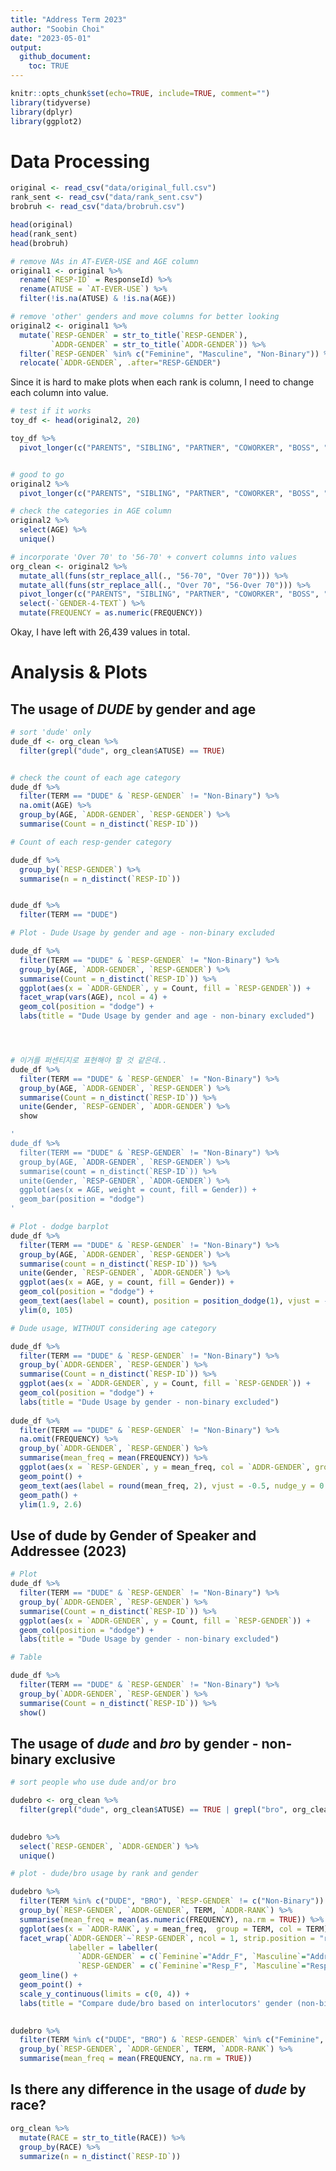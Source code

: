 ```yaml
---
title: "Address Term 2023"
author: "Soobin Choi"
date: "2023-05-01"
output: 
  github_document: 
    toc: TRUE
---
```


```r
knitr::opts_chunk$set(echo=TRUE, include=TRUE, comment="")
library(tidyverse)
library(dplyr)
library(ggplot2)
```

# Data Processing

```r
original <- read_csv("data/original_full.csv")
rank_sent <- read_csv("data/rank_sent.csv")
brobruh <- read_csv("data/brobruh.csv")

head(original)
head(rank_sent)
head(brobruh)
```

```r
# remove NAs in AT-EVER-USE and AGE column
original1 <- original %>% 
  rename(`RESP-ID` = ResponseId) %>% 
  rename(ATUSE = `AT-EVER-USE`) %>% 
  filter(!is.na(ATUSE) & !is.na(AGE))

# remove 'other' genders and move columns for better looking
original2 <- original1 %>% 
  mutate(`RESP-GENDER` = str_to_title(`RESP-GENDER`),
         `ADDR-GENDER` = str_to_title(`ADDR-GENDER`)) %>%
  filter(`RESP-GENDER` %in% c("Feminine", "Masculine", "Non-Binary")) %>% 
  relocate(`ADDR-GENDER`, .after="RESP-GENDER")

```


Since it is hard to make plots when each rank is column, I need to change each column into value.

```r

# test if it works
toy_df <- head(original2, 20)

toy_df %>% 
  pivot_longer(c("PARENTS", "SIBLING", "PARTNER", "COWORKER", "BOSS", "FRIEND", "STRANGER"), names_to = "ADDR-RANK", values_to = "FREQUENCY")


# good to go
original2 %>% 
  pivot_longer(c("PARENTS", "SIBLING", "PARTNER", "COWORKER", "BOSS", "FRIEND", "STRANGER"), names_to = "ADDR-RANK", values_to = "FREQUENCY")
```


```r
# check the categories in AGE column
original2 %>% 
  select(AGE) %>% 
  unique()

# incorporate 'Over 70' to '56-70' + convert columns into values
org_clean <- original2 %>% 
  mutate_all(funs(str_replace_all(., "56-70", "Over 70"))) %>% 
  mutate_all(funs(str_replace_all(., "Over 70", "56-Over 70"))) %>% 
  pivot_longer(c("PARENTS", "SIBLING", "PARTNER", "COWORKER", "BOSS", "FRIEND", "STRANGER"), names_to = "ADDR-RANK", values_to = "FREQUENCY") %>% 
  select(-`GENDER-4-TEXT`) %>% 
  mutate(FREQUENCY = as.numeric(FREQUENCY))

```

Okay, I have left with 26,439 values in total.


# Analysis & Plots

## The usage of *DUDE* by gender and age

```r
# sort 'dude' only
dude_df <- org_clean %>% 
  filter(grepl("dude", org_clean$ATUSE) == TRUE)


# check the count of each age category
dude_df %>% 
  filter(TERM == "DUDE" & `RESP-GENDER` != "Non-Binary") %>% 
  na.omit(AGE) %>% 
  group_by(AGE, `ADDR-GENDER`, `RESP-GENDER`) %>% 
  summarise(Count = n_distinct(`RESP-ID`))

# Count of each resp-gender category

dude_df %>% 
  group_by(`RESP-GENDER`) %>% 
  summarise(n = n_distinct(`RESP-ID`))


dude_df %>% 
  filter(TERM == "DUDE")

# Plot - Dude Usage by gender and age - non-binary excluded

dude_df %>% 
  filter(TERM == "DUDE" & `RESP-GENDER` != "Non-Binary") %>% 
  group_by(AGE, `ADDR-GENDER`, `RESP-GENDER`) %>% 
  summarise(Count = n_distinct(`RESP-ID`)) %>% 
  ggplot(aes(x = `ADDR-GENDER`, y = Count, fill = `RESP-GENDER`)) +
  facet_wrap(vars(AGE), ncol = 4) + 
  geom_col(position = "dodge") + 
  labs(title = "Dude Usage by gender and age - non-binary excluded")




# 이거를 퍼센티지로 표현해야 할 것 같은데..
dude_df %>% 
  filter(TERM == "DUDE" & `RESP-GENDER` != "Non-Binary") %>% 
  group_by(AGE, `ADDR-GENDER`, `RESP-GENDER`) %>% 
  summarise(Count = n_distinct(`RESP-ID`)) %>% 
  unite(Gender, `RESP-GENDER`, `ADDR-GENDER`) %>% 
  show
```


```r

'
dude_df %>% 
  filter(TERM == "DUDE" & `RESP-GENDER` != "Non-Binary") %>% 
  group_by(AGE, `ADDR-GENDER`, `RESP-GENDER`) %>% 
  summarise(count = n_distinct(`RESP-ID`)) %>% 
  unite(Gender, `RESP-GENDER`, `ADDR-GENDER`) %>% 
  ggplot(aes(x = AGE, weight = count, fill = Gender)) +
  geom_bar(position = "dodge")
'

# Plot - dodge barplot
dude_df %>% 
  filter(TERM == "DUDE" & `RESP-GENDER` != "Non-Binary") %>% 
  group_by(AGE, `ADDR-GENDER`, `RESP-GENDER`) %>% 
  summarise(count = n_distinct(`RESP-ID`)) %>% 
  unite(Gender, `RESP-GENDER`, `ADDR-GENDER`) %>% 
  ggplot(aes(x = AGE, y = count, fill = Gender)) +
  geom_col(position = "dodge") + 
  geom_text(aes(label = count), position = position_dodge(1), vjust = -0.7) +
  ylim(0, 105)
```



```r
# Dude usage, WITHOUT considering age category

dude_df %>% 
  filter(TERM == "DUDE" & `RESP-GENDER` != "Non-Binary") %>% 
  group_by(`ADDR-GENDER`, `RESP-GENDER`) %>% 
  summarise(Count = n_distinct(`RESP-ID`)) %>% 
  ggplot(aes(x = `ADDR-GENDER`, y = Count, fill = `RESP-GENDER`)) +
  geom_col(position = "dodge") + 
  labs(title = "Dude Usage by gender - non-binary excluded")
  
dude_df %>% 
  filter(TERM == "DUDE" & `RESP-GENDER` != "Non-Binary") %>% 
  na.omit(FREQUENCY) %>% 
  group_by(`ADDR-GENDER`, `RESP-GENDER`) %>% 
  summarise(mean_freq = mean(FREQUENCY)) %>% 
  ggplot(aes(x = `RESP-GENDER`, y = mean_freq, col = `ADDR-GENDER`, group = `ADDR-GENDER`))+
  geom_point() + 
  geom_text(aes(label = round(mean_freq, 2), vjust = -0.5, nudge_y = 0.1)) +
  geom_path() +
  ylim(1.9, 2.6)
```

## Use of dude by Gender of Speaker and Addressee (2023)

```r
# Plot
dude_df %>% 
  filter(TERM == "DUDE" & `RESP-GENDER` != "Non-Binary") %>% 
  group_by(`ADDR-GENDER`, `RESP-GENDER`) %>% 
  summarise(Count = n_distinct(`RESP-ID`)) %>% 
  ggplot(aes(x = `ADDR-GENDER`, y = Count, fill = `RESP-GENDER`)) +
  geom_col(position = "dodge") + 
  labs(title = "Dude Usage by gender - non-binary excluded")

# Table

dude_df %>% 
  filter(TERM == "DUDE" & `RESP-GENDER` != "Non-Binary") %>% 
  group_by(`ADDR-GENDER`, `RESP-GENDER`) %>% 
  summarise(Count = n_distinct(`RESP-ID`)) %>% 
  show()
```


## The usage of *dude* and *bro* by gender - non-binary exclusive

```r
# sort people who use dude and/or bro

dudebro <- org_clean %>% 
  filter(grepl("dude", org_clean$ATUSE) == TRUE | grepl("bro", org_clean$ATUSE) == TRUE)
  

```

```r
dudebro %>% 
  select(`RESP-GENDER`, `ADDR-GENDER`) %>% 
  unique()
```


```r
# plot - dude/bro usage by rank and gender

dudebro %>% 
  filter(TERM %in% c("DUDE", "BRO"), `RESP-GENDER` != c("Non-Binary")) %>% 
  group_by(`RESP-GENDER`, `ADDR-GENDER`, TERM, `ADDR-RANK`) %>% 
  summarise(mean_freq = mean(as.numeric(FREQUENCY), na.rm = TRUE)) %>% 
  ggplot(aes(x = `ADDR-RANK`, y = mean_freq,  group = TERM, col = TERM)) +
  facet_wrap(`ADDR-GENDER`~`RESP-GENDER`, ncol = 1, strip.position = "right", 
             labeller = labeller(
               `ADDR-GENDER` = c(`Feminine`="Addr_F", `Masculine`="Addr_M"),
               `RESP-GENDER` = c(`Feminine`="Resp_F", `Masculine`="Resp_M"))) + 
  geom_line() +
  geom_point() + 
  scale_y_continuous(limits = c(0, 4)) +
  labs(title = "Compare dude/bro based on interlocutors' gender (non-binary exclusive)", x = 'Relationship')
  

dudebro %>% 
  filter(TERM %in% c("DUDE", "BRO") & `RESP-GENDER` %in% c("Feminine", "Masculine") & `ADDR-GENDER` %in% c("FEMININE", "MASCULINE")) %>% 
  group_by(`RESP-GENDER`, `ADDR-GENDER`, TERM, `ADDR-RANK`) %>% 
  summarise(mean_freq = mean(FREQUENCY, na.rm = TRUE))
```

## Is there any difference in the usage of *dude* by race?

```r
org_clean %>% 
  mutate(RACE = str_to_title(RACE)) %>% 
  group_by(RACE) %>% 
  summarize(n = n_distinct(`RESP-ID`))
```













